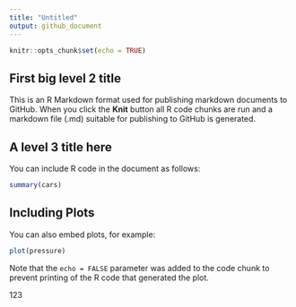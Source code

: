 ```yaml
---
title: "Untitled"
output: github_document
---
```


```r
knitr::opts_chunk$set(echo = TRUE)
```

## First big level 2 title

This is an R Markdown format used for publishing markdown documents to GitHub. When you click the **Knit** button all R code chunks are run and a markdown file (.md) suitable for publishing to GitHub is generated.

## A level 3 title here

You can include R code in the document as follows:

```r
summary(cars)
```

## Including Plots

You can also embed plots, for example:

```r
plot(pressure)
```

Note that the `echo = FALSE` parameter was added to the code chunk to prevent printing of the R code that generated the plot.

123
